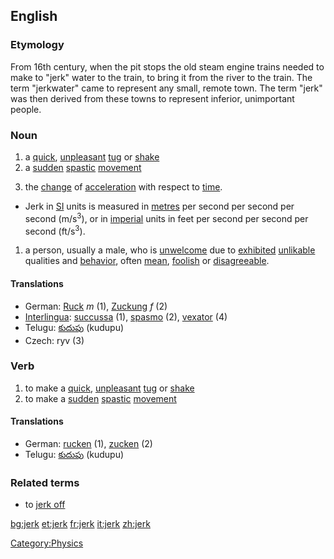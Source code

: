 ==English==

===Etymology===
From 16th century, when the pit stops the old steam engine trains needed to make to "jerk" water to the train, to bring it from the river to the train. The term "jerkwater" came to represent any small, remote town. The term "jerk" was then derived from these towns to represent inferior, unimportant people. 

===Noun===
{{en-noun}}

# a [[quick]], [[unpleasant]] [[tug]] or [[shake]]
# a [[sudden]] [[spastic]] [[movement]]
# {{physics}} the [[change]] of [[acceleration]] with respect to [[time]]. 
*Jerk in [[SI]] units is measured in [[metre]]s per second per second per second (m/s<sup>3</sup>), or in [[imperial]] units in feet per second per second per second (ft/s<sup>3</sup>).
# {{slang}} a person, usually a male, who is [[unwelcome]] due to [[exhibited]] [[unlikable]] qualities and [[behavior]], often [[mean]], [[foolish]] or [[disagreeable]].

====Translations====
*German: [[Ruck]] ''m'' (1), [[Zuckung]] ''f'' (2)
*[[Interlingua]]: [[succussa]] (1), [[spasmo]] (2), [[vexator]] (4)
*Telugu: [[కుదుపు]] (kudupu)
*Czech: ryv (3)

===Verb===
{{en-verb}}

# to make a [[quick]], [[unpleasant]] [[tug]] or [[shake]]
# to make a [[sudden]] [[spastic]] [[movement]]

====Translations====
*German: [[rucken]] (1), [[zucken]] (2)
*Telugu: [[కుదుపు]] (kudupu)

===Related terms===
*to [[jerk off]]

[[Category:Physics]]

[[bg:jerk]]
[[et:jerk]]
[[fr:jerk]]
[[it:jerk]]
[[zh:jerk]]